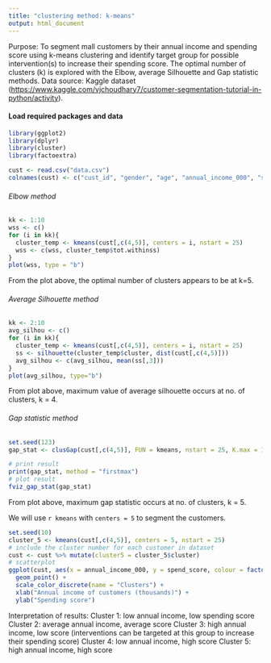 ```yaml
---
title: "clustering method: k-means"
output: html_document
---
```

Purpose: To segment mall customers by their annual income and spending score using k-means clustering and identify target group for possible intervention(s) to increase their spending score.
The optimal number of clusters (k) is explored with the Elbow, average Silhouette and Gap statistic methods. Data source: Kaggle dataset (<https://www.kaggle.com/vjchoudhary7/customer-segmentation-tutorial-in-python/activity>).

#### Load required packages and data
```r
library(ggplot2)
library(dplyr)
library(cluster)
library(factoextra)

cust <- read.csv("data.csv")
colnames(cust) <- c("cust_id", "gender", "age", "annual_income_000", "spend_score")
````

###### Elbow method
````r
kk <- 1:10
wss <- c()
for (i in kk){
  cluster_temp <- kmeans(cust[,c(4,5)], centers = i, nstart = 25)
  wss <- c(wss, cluster_temp$tot.withinss)
}
plot(wss, type = "b")
````
From the plot above, the optimal number of clusters appears to be at k=5.

###### Average Silhouette method
````r
kk <- 2:10
avg_silhou <- c()
for (i in kk){
  cluster_temp <- kmeans(cust[,c(4,5)], centers = i, nstart = 25)
  ss <- silhouette(cluster_temp$cluster, dist(cust[,c(4,5)]))
  avg_silhou <- c(avg_silhou, mean(ss[,3]))
}
plot(avg_silhou, type="b")
````
From plot above, maximum value of average silhouette occurs at no. of clusters, k = 4.

###### Gap statistic method
````r
set.seed(123)
gap_stat <- clusGap(cust[,c(4,5)], FUN = kmeans, nstart = 25, K.max = 10, B = 50)

# print result
print(gap_stat, method = "firstmax")
# plot result
fviz_gap_stat(gap_stat)
````
From plot above, maximum gap statistic occurs at no. of clusters, k = 5.

We will use `r kmeans` with `centers = 5` to segment the customers.
````r
set.seed(10)
cluster_5 <- kmeans(cust[,c(4,5)], centers = 5, nstart = 25)
# include the cluster number for each customer in dataset
cust <- cust %>% mutate(cluster5 = cluster_5$cluster)
# scatterplot
ggplot(cust, aes(x = annual_income_000, y = spend_score, colour = factor(cluster5))) +
  geom_point() +
  scale_color_discrete(name = "Clusters") +
  xlab("Annual income of customers (thousands)") +
  ylab("Spending score")
````
Interpretation of results:
Cluster 1: low annual income, low spending score
Cluster 2: average annual income, average score 
Cluster 3: high annual income, low score (interventions can be targeted at this group to increase their spending score)
Cluster 4: low annual income, high score
Cluster 5: high annual income, high score
